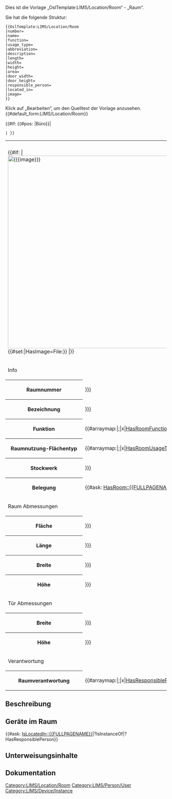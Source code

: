 <noinclude>
Dies ist die Vorlage „OslTemplate:LIMS/Location/Room“ - „Raum“.

Sie hat die folgende Struktur:
<pre>
{{OslTemplate:LIMS/Location/Room
|number=
|name=
|function=
|usage_type=
|abbreviation=
|description=
|length=
|width=
|height=
|area=
|door_width=
|door_height=
|responsible_person=
|located_in=
|image=
}}
</pre>
Klick auf „Bearbeiten“, um den Quelltext der Vorlage anzusehen.
</noinclude>
<includeonly><!--
-->[[Category:LIMS/Location/Room]]<!--
-->{{#default_form:LIMS/Location/Room}}<!-- 
-->{{DISPLAYTITLE: {{SUBPAGENAME}}}}<!-- 
{{DISPLAYTITLE: {{SUBPAGENAME}} {{#if: {{{name|}}} | ({{#replace: {{#replace: {{{name|}}} |(|}} |)|}})|}} }}<!-- remove braces within name
--><table class="info_box">
<tr>
<th class="heading" colspan="2">{{SUBPAGENAME}}</th>
</tr>
<tr>
<td class="picture" colspan="2">{{#if: {{{image|}}} | [[File:{{{image}}}|600x600px]] {{#set:|HasImage=File:{{{image}}}}} |}}</td>
</tr>
<tr>
<td class="subheading" colspan="2">Info</td>
</tr>
<tr>
<th>Raumnummer</th>
<td>[[HasRoomNumber::{{{number|}}}]]</td>
</tr>
<tr>
<th>Bezeichnung</th>
<td>[[HasName::{{{name|}}}]]</td>
</tr>
<tr>
<th>Funktion</th>
<td>{{#arraymap:{{{function|}}}|;|x|[[HasRoomFunction::x]]}}</td>
</tr>
<tr>
<th>Raumnutzung-Flächentyp</th>
<td>{{#arraymap:{{{usage_type|}}}|;|x|[[HasRoomUsageType::x]]}}</td>
</tr>
<tr>
<th>Stockwerk</th>
<td>[[IsLocatedIn::{{{located_in|}}}]]</td>
</tr>
{{#if: {{#pos: {{{function|}}} |Büro}}|<!-- show people, other options: Büroarbeit, Büro-->
<tr>
<th>Belegung</th>
<td>{{#ask: [[Category:LIMS/Person/User]][[HasRoom::{{FULLPAGENAME}}]]}}</td>
</tr>
 |<!-- else show nothing -->}}
<tr>
<td class="subheading" colspan="2">Raum Abmessungen</td>
</tr>
<tr>
<th>Fläche</th>
<td>[[HasArea::{{{area|}}}]]</td>
</tr>
<tr>
<th>Länge</th>
<td>[[HasLength::{{{length|}}}]]</td>
</tr>
<tr>
<th>Breite</th>
<td>[[HasWidth::{{{width|}}}]]</td>
</tr>
<tr>
<th>Höhe</th>
<td>[[HasHeight::{{{height|}}}]]</td>
</tr>
<tr>
<td class="subheading" colspan="2">Tür Abmessungen</td>
</tr>
<tr>
<th>Breite</th>
<td>[[HasDoorWidth::{{{door_width|}}}]]</td>
</tr>
<tr>
<th>Höhe</th>
<td>[[HasDoorHeight::{{{door_height|}}}]]</td>
</tr>
<tr>
<td class="subheading" colspan="2">Verantwortung</td>
</tr>
<tr>
<th>Raumverantwortung</th>
<td>{{#arraymap:{{{responsible_person|}}}|;|x|[[HasResponsiblePerson::x]]}}</td>
</tr>
</table>
== Beschreibung ==

== Geräte im Raum ==
{{#ask: [[Category:LIMS/Device/Instance]][[IsLocatedIn::{{FULLPAGENAME}}]]|?IsInstanceOf|?HasResponsiblePerson}}
== Unterweisungsinhalte ==
== Dokumentation ==
</includeonly>
